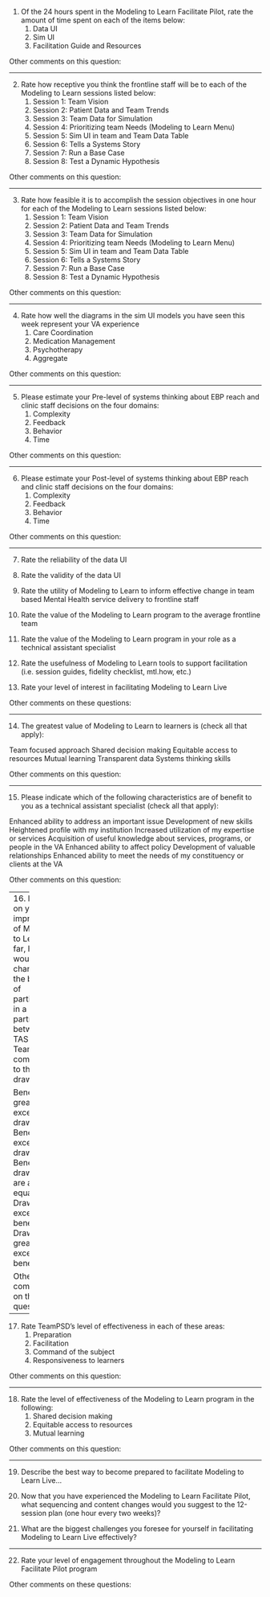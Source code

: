 1. Of the 24 hours spent in the Modeling to Learn Facilitate Pilot, rate the amount of time spent on each of the items below:
    1. Data UI
    2. Sim UI
    3. Facilitation Guide and Resources

Other comments on this question: 
    
-----
    
2. Rate how receptive you think the frontline staff will be to each of the Modeling to Learn sessions listed below:
    1. Session 1: Team Vision
    2. Session 2: Patient Data and Team Trends
    3. Session 3: Team Data for Simulation
    4. Session 4: Prioritizing team Needs (Modeling to Learn Menu)
    5. Session 5: Sim UI in team and Team Data Table
    6. Session 6: Tells a Systems Story
    7. Session 7: Run a Base Case
    8. Session 8: Test a Dynamic Hypothesis

Other comments on this question:

-----

3. Rate how feasible it is to accomplish the session objectives in one hour for each of the Modeling to Learn sessions listed below:
    1. Session 1: Team Vision
    2. Session 2: Patient Data and Team Trends
    3. Session 3: Team Data for Simulation
    4. Session 4: Prioritizing team Needs (Modeling to Learn Menu)
    5. Session 5: Sim UI in team and Team Data Table
    6. Session 6: Tells a Systems Story
    7. Session 7: Run a Base Case
    8. Session 8: Test a Dynamic Hypothesis

Other comments on this question:

-----

4. Rate how well the diagrams in the sim UI models you have seen this week represent your VA experience
    1. Care Coordination
    2. Medication Management
    3. Psychotherapy
    4. Aggregate

Other comments on this question:

-----

5. Please estimate your Pre-level of systems thinking about EBP reach and clinic staff decisions on the four domains:
    1. Complexity
    2. Feedback
    3. Behavior
    4. Time

Other comments on this question:

-----
    
6. Please estimate your Post-level of systems thinking about EBP reach and clinic staff decisions on the four domains:
    1. Complexity
    2. Feedback
    3. Behavior
    4. Time
    
Other comments on this question:

-----

7. Rate the reliability of the data UI					

8. Rate the validity of the data UI					

9. Rate the utility of Modeling to Learn to inform effective change in team based Mental Health service delivery to frontline staff

10. Rate the value of the Modeling to Learn program to the average frontline team

11. Rate the value of the Modeling to Learn program in your role as a technical assistant specialist

12. Rate the usefulness of Modeling to Learn tools to support facilitation (i.e. session guides, fidelity checklist, mtl.how, etc.)

13. Rate your level of interest in facilitating Modeling to Learn Live

Other comments on these questions:

-----
 
14. The greatest value of Modeling to Learn to learners is (check all that apply):

 Team focused approach
 Shared decision making
 Equitable access to resources
 Mutual learning
 Transparent data
 Systems thinking skills

Other comments on this question:

-----

15. Please indicate which of the following characteristics are of benefit to you as a technical assistant specialist (check all that apply):

 Enhanced ability to address an important issue
 Development of new skills
 Heightened profile with my institution
 Increased utilization of my expertise or services
 Acquisition of useful knowledge about services, programs, or people in the VA
 Enhanced ability to affect policy
 Development of valuable relationships
 Enhanced ability to meet the needs of my constituency or clients at the VA

Other comments on this question:

-----
16. Based on your impression of Modeling to Learn so far, how would you characterize the benefits of participating in a partnership between TAS and TeamPSD compared to the drawbacks?

 Benefits greatly exceed the drawbacks
 Benefits exceed the drawbacks
 Benefits and drawbacks are about equal
 Drawbacks exceed the benefits
 Drawbacks greatly exceed the benefits

Other comments on this question:

-----

17. Rate TeamPSD's level of effectiveness in each of these areas:
    1. Preparation
    2. Facilitation
    3. Command of the subject
    4. Responsiveness to learners
    
Other comments on this question:

-----

18. Rate the level of effectiveness of the Modeling to Learn program in the following:
    1. Shared decision making
    2. Equitable access to resources
    3. Mutual learning
    
Other comments on this question:

-----

19. Describe the best way to become prepared to facilitate Modeling to Learn Live...

20. Now that you have experienced the Modeling to Learn Facilitate Pilot, what sequencing and content changes would you suggest to the 12-session plan (one hour every two weeks)?

21. What are the biggest challenges you foresee for yourself in facilitating Modeling to Learn Live effectively?

-----

22. Rate your level of engagement throughout the Modeling to Learn Facilitate Pilot program

Other comments on these questions:

